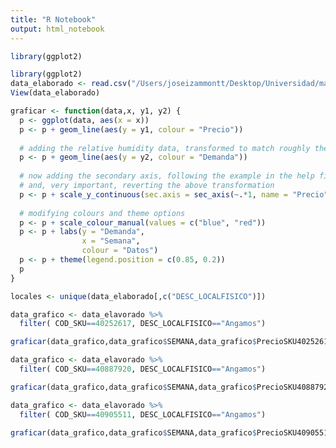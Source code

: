 ```yaml
---
title: "R Notebook"
output: html_notebook
---
```


```r
library(ggplot2)
```

```r
library(ggplot2)
data_elaborado <- read.csv("/Users/joseizammontt/Desktop/Universidad/master/thesis/codigo/Elaborados.csv", header=TRUE, stringsAsFactors=FALSE)
View(data_elaborado)
```

```r
graficar <- function(data,x, y1, y2) {
  p <- ggplot(data, aes(x = x))
  p <- p + geom_line(aes(y = y1, colour = "Precio"))
  
  # adding the relative humidity data, transformed to match roughly the range of the temperature
  p <- p + geom_line(aes(y = y2, colour = "Demanda"))
  
  # now adding the secondary axis, following the example in the help file ?scale_y_continuous
  # and, very important, reverting the above transformation
  p <- p + scale_y_continuous(sec.axis = sec_axis(~.*1, name = "Precio"))
  
  # modifying colours and theme options
  p <- p + scale_colour_manual(values = c("blue", "red"))
  p <- p + labs(y = "Demanda",
                x = "Semana",
                colour = "Datos")
  p <- p + theme(legend.position = c(0.85, 0.2))
  p
}
```

```r
locales <- unique(data_elaborado[,c("DESC_LOCALFISICO")])

```

```r
data_grafico <- data_elavorado %>%
  filter( COD_SKU==40252617, DESC_LOCALFISICO=="Angamos")

graficar(data_grafico,data_grafico$SEMANA,data_grafico$PrecioSKU40252617,data_grafico$DEMANDA)

```

```r

data_grafico <- data_elavorado %>%
  filter( COD_SKU==40887920, DESC_LOCALFISICO=="Angamos")

graficar(data_grafico,data_grafico$SEMANA,data_grafico$PrecioSKU40887920,data_grafico$DEMANDA)
```


```r
data_grafico <- data_elavorado %>%
  filter( COD_SKU==40905511, DESC_LOCALFISICO=="Angamos")

graficar(data_grafico,data_grafico$SEMANA,data_grafico$PrecioSKU40905511,data_grafico$DEMANDA)
```
